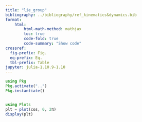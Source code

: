```yaml
---
title: "lie_group"
bibliography: ../bibliography/ref_kinematics&dynamics.bib
format:
    html:
        html-math-method: mathjax
        toc: true
        code-fold: true
        code-summary: "Show code"
crossref:
  fig-prefix: Fig.
  eq-prefix: Eq.
  tbl-prefix: Table
jupyter: julia-1.10.9-1.10
---
```


```julia
using Pkg
Pkg.activate("..")
Pkg.instantiate()


using Plots
plt = plot(cos, 0, 2π)
display(plt)

```

